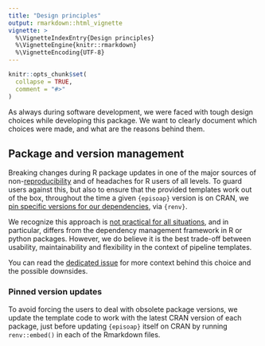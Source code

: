 ```yaml
---
title: "Design principles"
output: rmarkdown::html_vignette
vignette: >
  %\VignetteIndexEntry{Design principles}
  %\VignetteEngine{knitr::rmarkdown}
  %\VignetteEncoding{UTF-8}
---
```


```r
knitr::opts_chunk$set(
  collapse = TRUE,
  comment = "#>"
)
```

As always during software development, we were faced with tough design choices while developing this package. We want to clearly document which choices were made, and what are the reasons behind them.

## Package and version management

Breaking changes during R package updates in one of the major sources of non-[reproducibility](https://cran.r-project.org/web/views/ReproducibleResearch.html) and of headaches for R users of all levels. To guard users against this, but also to ensure that the provided templates work out of the box, throughout the time a given `{episoap}` version is on CRAN, we [pin specific versions for our dependencies](https://cloud.google.com/blog/topics/developers-practitioners/best-practices-dependency-management), via `{renv}`.

We recognize this approach is [not practical for all situations](https://stackoverflow.com/a/44938662/4439357), and in particular, differs from the dependency management framework in R or python packages. However, we do believe it is the best trade-off between usability, maintainability and flexibility in the context of pipeline templates.

You can read the [dedicated issue](https://github.com/epiverse-trace/episoap/issues/69) for more context behind this choice and the possible downsides.

### Pinned version updates

To avoid forcing the users to deal with obsolete package versions, we update the template code to work with the latest CRAN version of each package, just before updating `{episoap}` itself on CRAN by running `renv::embed()` in each of the Rmarkdown files.

